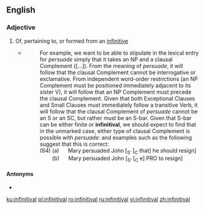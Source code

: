 ==English==

===Adjective===
{{en-adj}}

# Of, pertaining to, or formed from an [[infinitive]]
#* {{quote-book|year=1988|author=Andrew Radford|title=Transformational grammar: a first course|location=Cambridge, UK|publisher=Cambridge University Press|page=360|chapter=7}}
#*: For example, we want to be able to stipulate in the lexical entry for ''persuade'' simply that it takes an NP and a clausal Complement ([...]). From the meaning of ''persuade'', it will follow that the clausal Complement cannot be interrogative or exclamative. From independent word-order restrictions (an NP Complement must be positioned immediately adjacent to its sister V), it will follow that an NP Complement must precede the clausal Complement. Given that both Exceptional Clauses and Small Clauses must immediately follow a transitive Verb, it will follow that the clausal Complement of ''persuade'' cannot be an S or an SC, but rather must be an S-bar. Given that S-bar can be either finite or '''infinitival''', we should expect to find that in the unmarked case, either type of clausal Complement is possible with ''persuade'': and examples such as the following suggest that this is correct:<br> (64) (a) &nbsp;&nbsp;&nbsp;&nbsp; Mary persuaded John [<sub>Sʼ</sub> [<sub>C</sub> that] he should resign]<br> <font color=white>(64)</font> (b) &nbsp;&nbsp;&nbsp;&nbsp; Mary persuaded John [<sub>Sʼ</sub> [<sub>C</sub> e] PRO to resign]

====Antonyms====
* {{l|en|finite}}

[[ku:infinitival]]
[[pl:infinitival]]
[[ro:infinitival]]
[[ru:infinitival]]
[[vi:infinitival]]
[[zh:infinitival]]